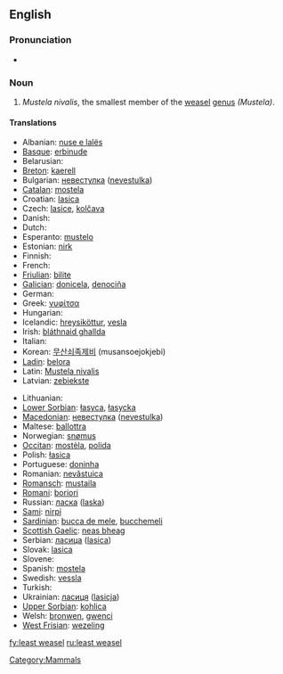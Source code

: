 ==English==

===Pronunciation===
* {{IPA|/'liːstˈwizəl/}}

===Noun===
{{wikipedia}}
{{en-noun|sg=[[least]] [[weasel]]}}

# ''Mustela nivalis'', the smallest member of the [[weasel]] [[genus]] ''(Mustela)''.

====Translations====
{{trans-top|Weasel}}
* Albanian: [[nuse e lalës]]
* [[Basque]]: [[erbinude]]
* Belarusian: {{t-|be|ласка|sc=Cyrl|xs=Belarusian}}
* [[Breton]]: [[kaerell]]
* Bulgarian: [[невестулка]] ([[nevestulka]])
* [[Catalan]]: [[mostela]]
* Croatian: [[lasica]]
* Czech: [[lasice]], [[kolčava]]
* Danish: {{t+|da|brud}}
* Dutch: {{t+|nl|wezel|m}}
* Esperanto: [[mustelo]]
* Estonian: [[nirk]]
* Finnish: {{t+|fi|lumikko}}
* French: {{t+|fr|belette|f}}
* [[Friulian]]: [[bilite]]
* [[Galician]]: [[donicela]], [[denociña]]
* German: {{t+|de|Wiesel|n}}
* Greek: [[νυφίτσα]] '' ''
* Hungarian: {{t+|hu|menyét}}
* Icelandic: [[hreysiköttur]], [[vesla]]
* Irish: [[bláthnaid ghallda]]
* Italian: {{t+|it|donnola|f}}
* Korean: [[무산쇠족제비]] (musansoejokjebi)
* [[Ladin]]: [[belora]]
* Latin: [[Mustela nivalis]] '' ''
* Latvian: [[zebiekste]]
{{trans-mid}}
* Lithuanian: {{t-|lt|žebenkštis|xs=Lithuanian}}
* [[Lower Sorbian]]: [[łasyca]], [[łasycka]]
* [[Macedonian]]: [[невестулка]] ([[nevestulka]])
* Maltese: [[ballottra]]
* Norwegian: [[snømus]]
* [[Occitan]]: [[mostèla]], [[polida]]
* Polish: [[łasica]] '' ''
* Portuguese: [[doninha]]
* Romanian: [[nevăstuica]]
* [[Romansch]]: [[mustaila]]
* [[Romani]]: [[boriori]] {{f}}
* Russian: [[ласка]] ([[laska]]) '' ''
* [[Sami]]: [[nirpi]]
* [[Sardinian]]: [[bucca de mele]], [[bucchemeli]]
* [[Scottish Gaelic]]: [[neas bheag]]
* Serbian: [[ласица]] ([[lasica]])
* Slovak: [[lasica]]
* Slovene: {{t+|sl|podlasica}}
* Spanish: [[mostela]] {{f}}
* Swedish: [[vessla]]
* Turkish: {{t+|tr|gelincik}}
* Ukrainian: [[ласиця]] ([[lasicja]])
* [[Upper Sorbian]]: [[kohlica]]
* Welsh: [[bronwen]], [[gwenci]]
* [[West Frisian]]: [[wezeling]]
{{trans-bottom}}

[[Category:Mammals]]

[[fy:least weasel]]
[[ru:least weasel]]